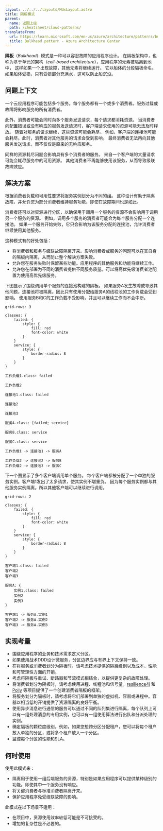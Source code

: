 ```yaml
---
layout: ../../../layouts/MdxLayout.astro
title: 隔板模式
parent:
  name: 返回上级
  path: /cheatsheet/cloud-patterns/
translateFrom:
  url: https://learn.microsoft.com/en-us/azure/architecture/patterns/bulkhead
  title: Bulkhead pattern - Azure Architecture Center
---
```





**隔板**（*Bulkhead*）模式是一种可以容忍故障的应用程序设计。
在隔板架构中，也称为基于单元的架构（*cell-based architecture*），应用程序的元素被隔离到池中，
这样如果一个出现故障，其他元素将继续运行。
它以船体的分段隔板命名。如果船体受损，只有受损部分充满水，这可以防止船沉没。

## 问题上下文

一个云应用程序可能包括多个服务，每个服务都有一个或多个消费者。服务过载或故障将影响服务的所有消费者。

此外，消费者可能会同时向多个服务发送请求，每个请求都消耗资源。
当消费者向配置错误或没有响应的服务发送请求时，客户端请求使用的资源可能无法及时释放。
随着对服务的请求继续，这些资源可能会耗尽。
例如，客户端的连接池可能会耗尽。此时，消费者对其他服务的请求会受到影响。
最终消费者无法再向其他服务发送请求，而不仅仅是原来的无响应服务。

同样的资源耗尽问题会影响具有多个消费者的服务。
来自一个客户端的大量请求可能会耗尽服务中的可用资源。
其他消费者不再能够使用该服务，从而导致级联故障效应。

## 解决方案

根据消费者负载和可用性要求将服务实例划分为不同的组。
这种设计有助于隔离故障，并允许您为部分消费者维持服务功能，即使在故障期间也是如此。

消费者还可以对资源进行分区，以确保用于调用一个服务的资源不会影响用于调用另一个服务的资源。
例如，调用多个服务的消费者可能会为每个服务分配一个连接池。
如果一个服务开始失败，它只会影响为该服务分配的连接池，允许消费者继续使用其他服务。

这种模式有的好处包括：

* 将消费者和服务与级联故障隔离开来。影响消费者或服务的问题可以在其自身的隔板内隔离，从而防止整个解决方案失败。
* 允许您在服务失败时保留某些功能。应用程序的其他服务和功能将继续工作。
* 允许您在部署为不同的消费者提供不同服务质量。可以将高优先级消费者池配置为使用高优先级服务。


下图显示了围绕调用单个服务的连接池构建的隔板。
如果服务A发生故障或导致其他问题，连接池将被隔离，因此只有使用分配给服务A的线程池的工作负载会受到影响。
使用服务B和C的工作负载不受影响，并且可以继续工作而不会中断。

```d2 pad=16
grid-rows: 3

classes: {
    failed: {
        style: {
            fill: red
            font-color: white
        }
    }
    service: {
        style: {
            border-radius: 8
        }
    }
}

工作负载1.class: failed

工作负载2

连接池1.class: failed

连接池2

连接池3

服务A.class: [failed; service]

服务B.class: service

服务C.class: service

工作负载1 -> 连接池1 -> 服务A

工作负载2 -> 连接池2 -> 服务B
工作负载2 -> 连接池3 -> 服务C
```

下一个图显示了多个客户端调用单个服务。
每个客户端都被分配了一个单独的服务实例。客户端1发出了太多请求，使其实例不堪重负。
因为每个服务实例都与其他服务实例隔离，所以其他客户端可以继续进行调用。

```d2 pad=16
grid-rows: 2

classes: {
    failed: {
        style: {
            fill: red
            font-color: white
        }
    }
    service: {
        style: {
            border-radius: 8
        }
    }
}

客户端1.class: failed
客户端2
客户端3

服务A: {
    实例1.class: failed
    实例2
    实例3
}

客户端1 -> 服务A.实例1
客户端2 -> 服务A.实例2
客户端3 -> 服务A.实例3
```

## 实现考量

- 围绕应用程序的业务和技术需求定义分区。
- 如果使用战术DDD设计微服务，分区边界应与有界上下文保持一致。
- 在将服务或消费者划分为隔板时，请考虑技术提供的隔离级别以及成本、性能和可管理性方面的开销。
- 考虑将隔板与重试、断路器和节流模式相结合，以提供更复杂的故障处理。
- 将消费者划分为隔板时，请考虑使用进程、线程池和信号量。[resilience4j](https://github.com/resilience4j/resilience4j) 和
  [Polly](https://github.com/App-vNext/Polly) 等项目提供了一个创建消费者隔板的框架。
- 将服务划分为隔板时，请考虑将它们部署到单独的虚拟机、容器或进程中。容器以相当低的开销提供了资源隔离的良好平衡。
- 使用异步消息进行通信的服务可以通过不同的队列集进行隔离，每个队列上可以有一组处理消息的专用实例，也可以有一组使用算法进行出队和分派处理的实例。
- 确定隔板的颗粒度级别。例如，如果您想跨分区分配租户，您可以将每个租户放入单独的分区，或将多个租户放入一个分区。
- 监控每个分区的性能和SLA。

## 何时使用

使用此模式来：

- 隔离用于使用一组后端服务的资源，特别是如果应用程序可以提供某种级别的功能，即使其中一个服务没有响应。
- 将关键消费者与标准消费者隔离开来。
- 保护应用程序免受级联故障的影响。

此模式在以下场景不适用：

- 在项目中，资源使用效率较低可能是不可接受的。
- 增加的复杂性是不必要的。